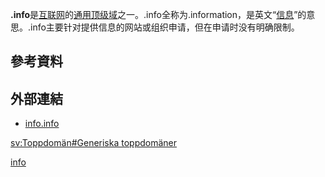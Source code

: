 {{Infobox Top level domain
|name=info
|background=#FC0
|image=File:.info logo.png
|image_size=230px
|caption=.info – Where the world goes for information
|introduced={{start date and age|2001}}
|type=[[通用頂級域|通用頂級域]]
|status=活躍
|registry=[[Afilias|Afilias]]
|sponsor=無
|intendeduse=資訊網站
|actualuse=A variety of uses, many information, some held by speculators
|restrictions=無
|structure=Registrations at second level permitted
|document=[http://www.icann.org/tlds/agreements/info/ ICANN registry agreement]
|disputepolicy=[[UDRP|UDRP]], [http://arbiter.wipo.int/domains/gtld/info/sunrise/ Sunrise Challenge Policy (SCP)], Challenges of Last Resort (CLR)
|website=[http://www.info.info/ info.info]
|dnssec=yes
}}
'''.info'''是[[互联网|互联网]]的[[通用顶级域|通用顶级域]]之一。.info全称为.information，是英文“[[信息|信息]]”的意思。.info主要针对提供信息的网站或组织申请，但在申请时没有明确限制。

== 參考資料 ==
{{reflist}}

== 外部連結 ==
* [http://info.info info.info]{{Wayback|url=http://info.info/ |date=20200919025527 }}

{{通用頂級域}}
{{Compu-domain-stub|info}}

[[Category:頂級域|info]]

[[sv:Toppdomän#Generiska_toppdomäner|sv:Toppdomän#Generiska toppdomäner]]